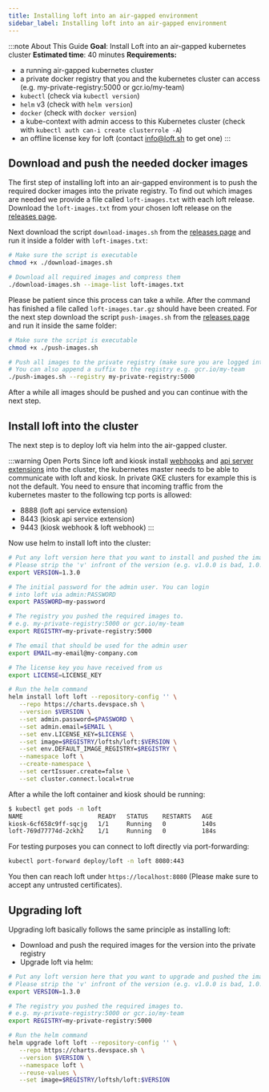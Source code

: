 ```yaml
---
title: Installing loft into an air-gapped environment
sidebar_label: Installing loft into an air-gapped environment
---
```


:::note About This Guide
**Goal**: Install Loft into an air-gapped kubernetes cluster
**Estimated time**: 40 minutes
**Requirements:**
- a running air-gapped kubernetes cluster
- a private docker registry that you and the kubernetes cluster can access (e.g. my-private-registry:5000 or gcr.io/my-team)
- `kubectl` (check via `kubectl version`)
- `helm` v3 (check with `helm version`)
- `docker` (check with `docker version`)
- a kube-context with admin access to this Kubernetes cluster (check with `kubectl auth can-i create clusterrole -A`)
- an offline license key for loft (contact info@loft.sh to get one)
:::

## Download and push the needed docker images

The first step of installing loft into an air-gapped environment is to push the required docker images into the private registry.
To find out which images are needed we provide a file called `loft-images.txt` with each loft release.
Download the `loft-images.txt` from your chosen loft release on the [releases page](https://github.com/loft-sh/loft/releases).

Next download the script `download-images.sh` from the [releases page](https://github.com/loft-sh/loft/releases) and run it inside a folder with `loft-images.txt`:
```bash
# Make sure the script is executable
chmod +x ./download-images.sh

# Download all required images and compress them
./download-images.sh --image-list loft-images.txt
```

Please be patient since this process can take a while. After the command has finished a file called `loft-images.tar.gz` should have been created.
For the next step download the script `push-images.sh` from the [releases page](https://github.com/loft-sh/loft/releases) and run it inside the same folder:
```bash
# Make sure the script is executable
chmod +x ./push-images.sh

# Push all images to the private registry (make sure you are logged into the registry)
# You can also append a suffix to the registry e.g. gcr.io/my-team
./push-images.sh --registry my-private-registry:5000
```

After a while all images should be pushed and you can continue with the next step.

## Install loft into the cluster

The next step is to deploy loft via helm into the air-gapped cluster.

:::warning Open Ports
Since loft and kiosk install [webhooks](https://kubernetes.io/docs/reference/access-authn-authz/extensible-admission-controllers/) and [api server extensions](https://kubernetes.io/docs/tasks/extend-kubernetes/setup-extension-api-server/) into the cluster, the kubernetes master needs to be able to communicate with loft and kiosk.
In private GKE clusters for example this is not the default.
You need to ensure that incoming traffic from the kubernetes master to the following tcp ports is allowed:
- 8888 (loft api service extension)
- 8443 (kiosk api service extension)
- 9443 (kiosk webhook & loft webhook)
:::

Now use helm to install loft into the cluster:
```bash
# Put any loft version here that you want to install and pushed the images for
# Please strip the 'v' infront of the version (e.g. v1.0.0 is bad, 1.0.0 is good)
export VERSION=1.3.0

# The initial password for the admin user. You can login
# into loft via admin:PASSWORD
export PASSWORD=my-password

# The registry you pushed the required images to.
# e.g. my-private-registry:5000 or gcr.io/my-team
export REGISTRY=my-private-registry:5000

# The email that should be used for the admin user
export EMAIL=my-email@my-company.com

# The license key you have received from us
export LICENSE=LICENSE_KEY

# Run the helm command
helm install loft loft --repository-config '' \
   --repo https://charts.devspace.sh \
   --version $VERSION \
   --set admin.password=$PASSWORD \
   --set admin.email=$EMAIL \
   --set env.LICENSE_KEY=$LICENSE \
   --set image=$REGISTRY/loftsh/loft:$VERSION \
   --set env.DEFAULT_IMAGE_REGISTRY=$REGISTRY \
   --namespace loft \
   --create-namespace \
   --set certIssuer.create=false \
   --set cluster.connect.local=true
```

After a while the loft container and kiosk should be running:
```bash
$ kubectl get pods -n loft
NAME                     READY   STATUS    RESTARTS   AGE
kiosk-6cf658c9ff-sqcjg   1/1     Running   0          140s
loft-769d77774d-2ckh2    1/1     Running   0          184s
```

For testing purposes you can connect to loft directly via port-forwarding:
```bash
kubectl port-forward deploy/loft -n loft 8080:443
```

You then can reach loft under `https://localhost:8080` (Please make sure to accept any untrusted certificates).

## Upgrading loft

Upgrading loft basically follows the same principle as installing loft:
- Download and push the required images for the version into the private registry
- Upgrade loft via helm:
```bash
# Put any loft version here that you want to upgrade and pushed the images for
# Please strip the 'v' infront of the version (e.g. v1.0.0 is bad, 1.0.0 is good)
export VERSION=1.3.0

# The registry you pushed the required images to.
# e.g. my-private-registry:5000 or gcr.io/my-team
export REGISTRY=my-private-registry:5000

# Run the helm command
helm upgrade loft loft --repository-config '' \
   --repo https://charts.devspace.sh \
   --version $VERSION \
   --namespace loft \
   --reuse-values \
   --set image=$REGISTRY/loftsh/loft:$VERSION
```
